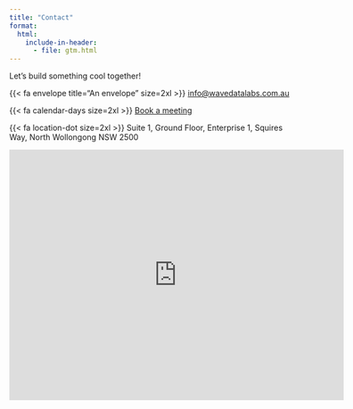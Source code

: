 ```yaml
---
title: "Contact"
format:
  html:
    include-in-header:
      - file: gtm.html
---
```


Let's build something cool together!

{{< fa envelope title="An envelope" size=2xl >}} [info@wavedatalabs.com.au](mailto:info@wavedatalabs.com.au)  

{{< fa calendar-days size=2xl >}} [Book a meeting](https://calendly.com/wavedata)  

<!-- Calendly badge widget begin -->
<link href="https://assets.calendly.com/assets/external/widget.css" rel="stylesheet">
<script src="https://assets.calendly.com/assets/external/widget.js" type="text/javascript" async></script>
<script type="text/javascript">window.onload = function() { Calendly.initBadgeWidget({ url: 'https://calendly.com/wavedata', text: 'Schedule a time to chat', color: '#0069ff', textColor: '#ffffff', branding: true }); }</script>
<!-- Calendly badge widget end -->

{{< fa location-dot size=2xl >}} Suite 1, Ground Floor, Enterprise 1, Squires Way, North Wollongong NSW 2500


<iframe src="https://www.google.com/maps/embed?pb=!1m14!1m8!1m3!1d8358.454786329336!2d150.899444!3d-34.402737!3m2!1i1024!2i768!4f13.1!3m3!1m2!1s0x6b13191858c4e7fd%3A0x83aeda37060100da!2sUOW%20Innovation%20Campus!5e1!3m2!1sen!2sau!4v1682246634643!5m2!1sen!2sau" width="600" height="450" style="border:0;" allowfullscreen="" loading="lazy" referrerpolicy="no-referrer-when-downgrade"></iframe>
